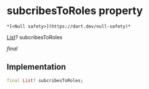 # subcribesToRoles property

    *[<Null safety>](https://dart.dev/null-safety)*

[List](https://api.flutter.dev/flutter/dart-core/List-class.html)? subcribesToRoles

_final_

## Implementation

```dart
final List? subcribesToRoles;


```
